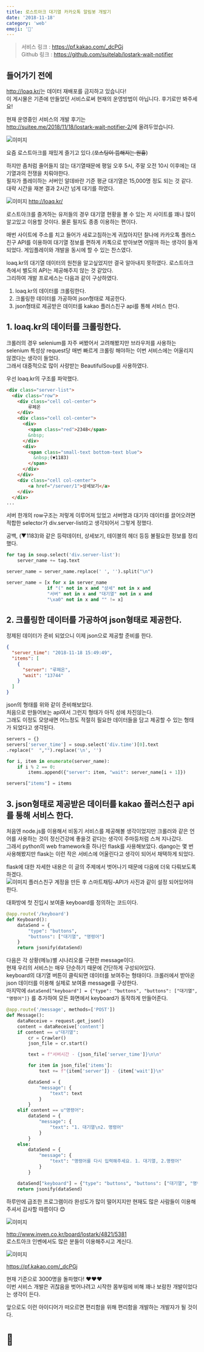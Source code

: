 ```yaml
---
title: 로스트아크 대기열 카카오톡 알림봇 개발기
date: '2018-11-18'
category: 'web'
emoji: '🐳'
---
```


> 서비스 링크 : <https://pf.kakao.com/_dcPGj>  
> Github 링크 : <https://github.com/suitelab/lostark-wait-notifier>

## 들어가기 전에
<http://loaq.kr/>는 데이터 재배포를 금지하고 있습니다!  
이 게시물은 기존에 만들었던 서비스로써 현재의 운영방법이 아닙니다. 후기로만 봐주세요!

현재 운영중인 서비스의 개발 후기는  
<http://suitee.me/2018/11/18/lostark-wait-notifier-2/>에 올려두었습니다.

![이미지](loa1.png)

요즘 로스트아크를 재밌게 즐기고 있다.(~~포스팅이 뜸해지는 원흉~~)  

하지만 좀처럼 줄어들지 않는 대기열때문에 평일 오후 5시, 주말 오전 10시 이후에는 대기열과의 전쟁을 치뤄야한다.  
필자가 플레이하는 서버인 알데바란 기준 평균 대기열은 15,000명 정도 되는 것 같다. 대략 시간을 재본 결과 2시간 넘게 대기를 하였다.  

![이미지](loaq.png)
http://loaq.kr/

로스트아크를 즐겨하는 유저들의 경우 대기열 현황을 볼 수 있는 저 사이트를 꽤나 많이 알고있고 이용할 것이다. 물론 필자도 종종 이용하는 편이다.

매번 사이트에 주소를 치고 들어가 새로고침하는게 귀찮아지던 찰나에 카카오톡 플러스친구 API를 이용하여 대기열 정보를 편하게 카톡으로 받아보면 어떨까 하는 생각이 들게 되었다. 게임플레이와 개발을 동시에 할 수 있는 찬스였다.

loaq.kr의 대기열 데이터의 원천을 알고싶었지만 결국 알아내지 못하였다. 로스트아크 측에서 별도의 API는 제공해주지 않는 것 같았다.  
그리하여 개발 프로세스는 다음과 같이 구상하였다.

1. loaq.kr의 데이터를 크롤링한다.
2. 크롤링한 데이터를 가공하여 json형태로 제공한다.
3. json형태로 제공받은 데이터를 kakao 플러스친구 api를 통해 서비스 한다.

## 1. loaq.kr의 데이터를 크롤링한다.
크롤러의 경우 selenium를 자주 써봤어서 고려해봤지만 브라우저를 사용하는 selenium 특성상 request당 매번 빠르게 크롤링 해야하는 이번 서비스에는 어울리지 않겠다는 생각이 들었다.  
그래서 대중적으로 많이 사랑받는 BeautifulSoup를 사용하였다.

우선 loaq.kr의 구조를 파악했다.

```html
<div class="server-list">
  <div class="row">
    <div class="cell col-center">
        루페온
    </div>
    <div class="cell col-center">
      <div>
        <span class="red">2348</span>
        &nbsp;
      </div>
      <div>
        <span class="small-text bottom-text blue">
          &nbsp;(▼1183)
        </span>
      </div>
    </div>
    <div class="cell col-center">
        <a href="/server/1">상세보기</a>  
    </div>
  </div>
...
```
서버 한개의 row구조는 저렇게 이루어져 있었고 서버명과 대기자 데이터를 끌어오려면 적합한 selector가 div.server-list라고 생각되어서 그렇게 정했다.

공백, (▼1183)와 같은 등락데이터, 상세보기, 테이블의 헤더 등등 불필요한 정보를 정리했다.

```py
for tag in soup.select('div.server-list'):
    server_name += tag.text

server_name = server_name.replace(' ', '').split("\n")

server_name = [x for x in server_name
               if "(" not in x and "상세" not in x and
               "서버" not in x and "대기열" not in x and
               "\xa0" not in x and "" != x]
```

## 2. 크롤링한 데이터를 가공하여 json형태로 제공한다.
정제된 데이터가 준비 되었으니 이제 json으로 제공할 준비를 한다.
```json
{
  "server_time": "2018-11-18 15:49:49",
  "items": [
    {
      "server": "루페온",
      "wait": "13744"
    }
  ]
}
```
json의 형태를 위와 같이 준비해보았다.  
처음으로 만들어보는 api여서 그런지 형태가 아직 성에 차진않는다.  
그래도 이정도 모양새면 어느정도 적절히 필요한 데이터들을 담고 제공할 수 있는 형태가 되었다고 생각된다.

```py
servers = {}
servers['server_time'] = soup.select('div.time')[0].text
.replace("  ","").replace('\n', '')

for i, item in enumerate(server_name):
    if i % 2 == 0:
        items.append({"server": item, "wait": server_name[i + 1]})

servers["items"] = items
```

## 3. json형태로 제공받은 데이터를 kakao 플러스친구 api를 통해 서비스 한다.

처음엔 node.js를 이용해서 비동기 서비스를 제공해볼 생각이었지만 크롤러와 같은 언어를 사용하는 것이 정신건강에 좋을것 같다는 생각이 주마등처럼 스쳐 지나갔다.  
그래서 python의 web framework중 하나인 flask를 사용해보았다.
django는 몇 번 사용해봤지만 flask는 이런 작은 서비스에 어울린다고 생각이 되어서 채택하게 되었다.  

flask에 대한 자세한 내용은 이 글의 주제에서 벗어나기 때문에 다음에 더욱 다뤄보도록 하겠다.  
![이미지](plus_1.png)
플러스친구 계정을 만든 후 스마트채팅-API가 사진과 같이 설정 되어있어야한다.

대화방에 첫 진입시 보여줄 keyboard를 정의하는 코드이다.
```py
@app.route('/keyboard')
def Keyboard():
    dataSend = {
        "type": "buttons",
        "buttons": ["대기열", "명령어"]
    }
    return jsonify(dataSend)
```

다음은 각 상황(메뉴)별 시나리오를 구현한 message이다.  
현재 우리의 서비스는 매우 단순하기 때문에 간단하게 구성되어있다.  
keyboard의 대기열 버튼이 클릭되면 데이터를 보여주는 형태이다. 크롤러에서 받아온 json 데이터를 이용해 실제로 보여줄 message를 구성한다.  
마지막에 `dataSend["keyboard"] = {"type": "buttons", "buttons": ["대기열", "명령어"]}` 를 추가하여 모든 화면에서 keyboard가 동작하게 만들어준다.

```py
@app.route('/message', methods=['POST'])
def Message():
    dataReceive = request.get_json()
    content = dataReceive['content']
    if content == u"대기열":
        cr = Crawler()
        json_file = cr.start()

        text = f"서버시간 - {json_file['server_time']}\n\n"

        for item in json_file['items']:
            text += f"{item['server']} - {item['wait']}\n"

        dataSend = {
            "message": {
                "text": text
            }
        }
    elif content == u"명령어":
        dataSend = {
            "message": {
                "text": "1. 대기열\n2. 명령어"
            }
        }
    else:
        dataSend = {
            "message": {
                "text": "명령어를 다시 입력해주세요. 1. 대기열, 2.명령어"
            }
        }

    dataSend["keyboard"] = {"type": "buttons", "buttons": ["대기열", "명령어"]}
    return jsonify(dataSend)
```

하루만에 급조한 프로그램이라 완성도가 많이 떨어지지만 현재도 많은 사람들이 이용해주셔서 감사할 따름이다 😊

![이미지](loa2.png)

<http://www.inven.co.kr/board/lostark/4821/5381>  
로스트아크 인벤에서도 많은 분들이 이용해주시고 계신다.

![이미지](plus_2.png)

<https://pf.kakao.com/_dcPGj>

현재 기준으로 3000명을 돌파했다! ❤️❤️❤️  
이번 서비스 개발은 귀찮음을 벗어나려고 시작한 몸부림에 비해 꽤나 보람찬 개발이었다는 생각이 든다.

앞으로도 이런 아이디어가 떠오르면 편리함을 위해 편리함을 개발하는 개발자가 될 것이다.

# 🛴
